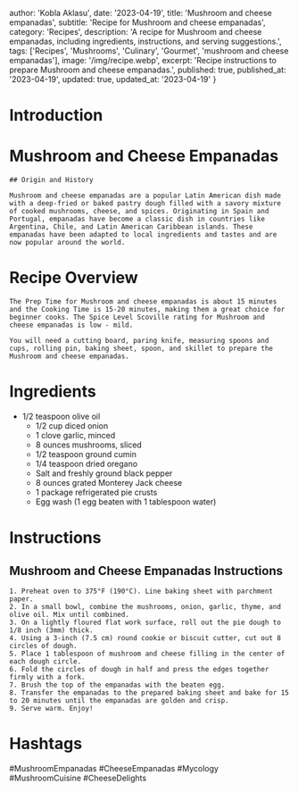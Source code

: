 
  author: 'Kobla Aklasu',
  date: '2023-04-19',
  title: 'Mushroom and cheese empanadas',
  subtitle: 'Recipe for Mushroom and cheese empanadas',
  category: 'Recipes',
  description: 'A recipe for Mushroom and cheese empanadas, including ingredients, instructions, and serving suggestions.',
  tags: ['Recipes', 'Mushrooms', 'Culinary', 'Gourmet', 'mushroom and cheese empanadas'],
  image: '/img/recipe.webp',
  excerpt: 'Recipe instructions to prepare Mushroom and cheese empanadas.',
  published: true,
  published_at: '2023-04-19',
  updated: true,
  updated_at: '2023-04-19'
}


  # Introduction

# Mushroom and Cheese Empanadas
    
    ## Origin and History
    
    Mushroom and cheese empanadas are a popular Latin American dish made with a deep-fried or baked pastry dough filled with a savory mixture of cooked mushrooms, cheese, and spices. Originating in Spain and Portugal, empanadas have become a classic dish in countries like Argentina, Chile, and Latin American Caribbean islands. These empanadas have been adapted to local ingredients and tastes and are now popular around the world.

# Recipe Overview

    The Prep Time for Mushroom and cheese empanadas is about 15 minutes and the Cooking Time is 15-20 minutes, making them a great choice for beginner cooks. The Spice Level Scoville rating for Mushroom and cheese empanadas is low - mild.
    
    You will need a cutting board, paring knife, measuring spoons and cups, rolling pin, baking sheet, spoon, and skillet to prepare the Mushroom and cheese empanadas.

# Ingredients

* 1/2 teaspoon olive oil
    * 1/2 cup diced onion
    * 1 clove garlic, minced
    * 8 ounces mushrooms, sliced
    * 1/2 teaspoon ground cumin
    * 1/4 teaspoon dried oregano
    * Salt and freshly ground black pepper
    * 8 ounces grated Monterey Jack cheese
    * 1 package refrigerated pie crusts
    * Egg wash (1 egg beaten with 1 tablespoon water)

# Instructions

## Mushroom and Cheese Empanadas Instructions
    
    1. Preheat oven to 375°F (190°C). Line baking sheet with parchment paper. 
    2. In a small bowl, combine the mushrooms, onion, garlic, thyme, and olive oil. Mix until combined.
    3. On a lightly floured flat work surface, roll out the pie dough to 1/8 inch (3mm) thick.
    4. Using a 3-inch (7.5 cm) round cookie or biscuit cutter, cut out 8 circles of dough.
    5. Place 1 tablespoon of mushroom and cheese filling in the center of each dough circle.
    6. Fold the circles of dough in half and press the edges together firmly with a fork.
    7. Brush the top of the empanadas with the beaten egg.
    8. Transfer the empanadas to the prepared baking sheet and bake for 15 to 20 minutes until the empanadas are golden and crisp.
    9. Serve warm. Enjoy!

# Hashtags

#MushroomEmpanadas #CheeseEmpanadas #Mycology #MushroomCuisine #CheeseDelights



